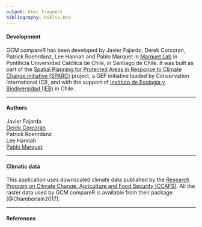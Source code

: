 ```yaml
---
output: html_fragment
bibliography: biblio.bib
---
```


#### Development

GCM compareR has been developed by Javier Fajardo, Derek Corcoran, Patrick Roehrdanz, Lee Hannah and Pablo Marquet in <a href = "http://marquet.cl/" target = "_blank">Marquet Lab</a> in Pontificia Universidad Católica de Chile, in Santiago de Chile. It was built as part of the <a href = "http://www.sparc-website.org/" target = "_blank">Spatial Planning for Protected Areas in Response to Climate Change initiative (SPARC)</a> project, a GEF initiative leaded by Conservation International (CI), and with the support of <a href = "http://ieb-chile.cl/" target = "_blank">Instituto de Ecología y Biodiversidad (IEB)</a> in Chile.

***

#### Authors  
Javier Fajardo  
<a href = "https://derek-corcoran-barrios.github.io/" target = "_blank">Derek Corcoran</a>  
Patrick Roehrdanz  
Lee Hannah  
<a href = "http://marquet.cl/" target = "_blank">Pablo Marquet</a>  

***

#### Climatic data

This application uses downscaled climate data published by the <a href = "http://ccafs-climate.org/" target = "_blank">Research Program on Climate Change, Agriculture and Food Security (CCAFS)</a>. All the raster data used by GCM compareR is available from their package [@Chamberlain2017].

***

#### References
